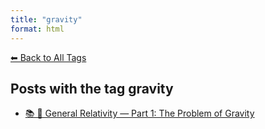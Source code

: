 ```yaml
---
title: "gravity"
format: html
---
```


[⬅ Back to All Tags](../tags.qmd)

## Posts with the tag **gravity**

- [📚 🌠 General Relativity — Part 1: The Problem of Gravity](/posts/physics/general-relativity-part1.html)
